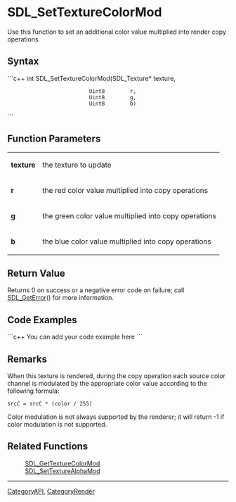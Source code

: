 <!-- pragma section-numbers off -->
<!-- pragma disable-camelcase -->

= SDL_SetTextureColorMod =
Use this function to set an additional color value multiplied into render copy operations.


== Syntax ==
```c++
int SDL_SetTextureColorMod(SDL_Texture* texture,
                           Uint8        r,
                           Uint8        g,
                           Uint8        b)
```

== Function Parameters ==
{|
|'''texture'''
|the texture to update
|-
|'''r'''
|the red color value multiplied into copy operations
|-
|'''g'''
|the green color value multiplied into copy operations
|-
|'''b'''
|the blue color value multiplied into copy operations
|}

== Return Value ==
Returns 0 on success or a negative error code on failure; call [[SDL_GetError]]() for more information.

== Code Examples ==
```c++
You can add your code example here
```

== Remarks ==
When this texture is rendered, during the copy operation each source color channel is modulated by the appropriate color value according to the following formula:
 <code>srcC = srcC * (color / 255)</code>

Color modulation is not always supported by the renderer; it will return -1 if color modulation is not supported.

== Related Functions ==
:[[SDL_GetTextureColorMod]]
:[[SDL_SetTextureAlphaMod]]

----
[[CategoryAPI]], [[CategoryRender]]
